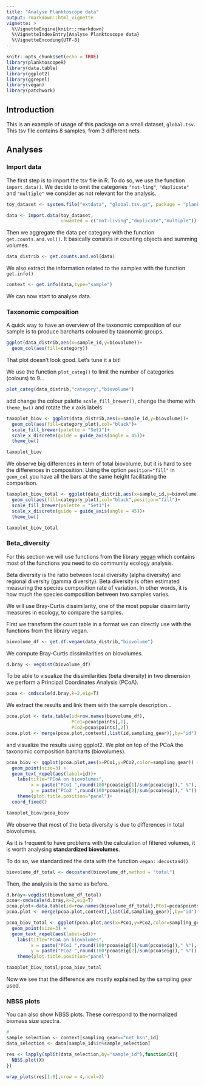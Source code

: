```yaml
---
title: "Analyse Planktoscope data"
output: rmarkdown::html_vignette
vignette: >
  %\VignetteEngine{knitr::rmarkdown}
  %\VignetteIndexEntry{Analyse Planktoscope data}
  %\VignetteEncoding{UTF-8}
---
```


```r
knitr::opts_chunk$set(echo = TRUE)
library(planktoscopeR)
library(data.table)
library(ggplot2)
library(ggrepel)
library(vegan)
library(patchwork)
```

## Introduction

This is an example of usage of this package on a small dataset, `global.tsv`. This tsv file contains 8 samples, from 3 different nets. 

## Analyses

### Import data

The first step is to import the tsv file in R. To do so, we use the function `import.data()`. We decide to omit the categories `"not-ling"`,  `"duplicate"` and `"multiple"` we consider as not relevant for the analysis.

```r
toy_dataset <- system.file("extdata", "global.tsv.gz", package = "planktoscopeR")

data <- import.data(toy_dataset,
                    unwanted = c("not-living","duplicate","multiple"))
```

Then we aggregate the data per category with the function `get.counts.and.vol()`. It basically consists in counting objects and summing volumes.

```r
data_distrib <- get.counts.and.vol(data)
```

We also extract the information related to the samples with the function `get.info()`

```r
context <- get.info(data,type="sample")
```

We can now start to analyse data. 

### Taxonomic composition

A quick way to have an overview of the taxonomic composition of our sample is to produce barcharts coloured by taxonomic groups.

```r
ggplot(data_distrib,aes(x=sample_id,y=biovolume))+
  geom_col(aes(fill=category))
```

That plot doesn't look good. Let's tune it a bit!

We use the function `plot_categ()` to limit the number of categories (colours) to 9...
 
```r
plot_categ(data_distrib,"category","biovolume")
```

add change the colour palette `scale_fill_brewer()`, change the theme with `theme_bw()` and rotate the x axis labels

```r
taxoplot_biov <- ggplot(data_distrib,aes(x=sample_id,y=biovolume))+
  geom_col(aes(fill=category_plot),col="black")+
  scale_fill_brewer(palette = "Set1")+
  scale_x_discrete(guide = guide_axis(angle = 45))+
  theme_bw()

taxoplot_biov
```

We observe big differences in term of total biovolume, but it is hard to see the differences in composition. Using the option `position="fill"` in `geom_col` you have all the bars at the same height facilitating the comparison.

```r
taxoplot_biov_total <- ggplot(data_distrib,aes(x=sample_id,y=biovolume))+
  geom_col(aes(fill=category_plot),col="black",position="fill")+
  scale_fill_brewer(palette = "Set1")+
  scale_x_discrete(guide = guide_axis(angle = 45))+
  theme_bw()

taxoplot_biov_total
```

### Beta_diversity

For this section we will use functions from the library [vegan](https://cran.r-project.org/web/packages/vegan/) which contains most of the functions you need to do community ecology analysis.

Beta diversity is the ratio between local diversity (alpha diversity) and regional diversity (gamma diversity). Beta diversity is often estimated measuring the species composition rate of variation. In other words, it is how much the species composition between two samples varies. 

We will use Bray-Curtis dissimilarity, one of the most popular dissimilarity measures in ecology, to compare the samples.

First we transform the count table in a format we can directly use with the functions from the library vegan.

```r
biovolume_df <- get.df.vegan(data_distrib,"biovolume")
```

We compute Bray-Curtis dissimilarities on biovolumes.

```r
d.bray <- vegdist(biovolume_df)
```

To be able to visualize the dissimilarities (beta diversity) in two dimension we perform a Principal Coordinates Analysis (PCoA). 

```r
pcoa <- cmdscale(d.bray,k=2,eig=T)
```

We extract the results and link them with the sample description...

```r
pcoa.plot <- data.table(id=row.names(biovolume_df),
                        PCo1=pcoa$points[,1],
                        PCo2=pcoa$points[,2])
pcoa.plot <- merge(pcoa.plot,context[,list(id,sampling_gear)],by="id")
```

and visualize the results using ggplot2. We plot on top of the PCoA the taxonomic composition barcharts (biovolumes).

```r
pcoa_biov <- ggplot(pcoa.plot,aes(x=PCo1,y=PCo2,color=sampling_gear)) +
  geom_point(size=3) +
  geom_text_repel(aes(label=id))+
    labs(title="PCoA on biovolumes",
         x = paste("PCo1 ",round(100*pcoa$eig[1]/sum(pcoa$eig))," %"),
         y = paste("PCo2 ",round(100*pcoa$eig[2]/sum(pcoa$eig))," %"))  +
    theme(plot.title.position="panel")+
  coord_fixed()

taxoplot_biov/pcoa_biov
```

We observe that most of the beta diversity is due to differences in total biovolumes.

As it is frequent to have problems with the calculation of filtered volumes, it is worth analysing **standardized biovolumes**.

To do so, we standardized the data with the function `vegan::decostand()`

```r
biovolume_df_total <- decostand(biovolume_df,method = "total")
```

Then, the analysis is the same as before.

```r
d.bray<-vegdist(biovolume_df_total)
pcoa<-cmdscale(d.bray,k=2,eig=T)
pcoa.plot<-data.table(id=row.names(biovolume_df_total),PCo1=pcoa$points[,1],PCo2=pcoa$points[,2])
pcoa.plot <- merge(pcoa.plot,context[,list(id,sampling_gear)],by="id")

pcoa_biov_total <- ggplot(pcoa.plot,aes(x=PCo1,y=PCo2,color=sampling_gear)) +
  geom_point(size=3) +
  geom_text_repel(aes(label=id))+
    labs(title="PCoA on biovolumes",
         x = paste("PCo1 ",round(100*pcoa$eig[1]/sum(pcoa$eig))," %"), # percentage explained by the first component
         y = paste("PCo2 ",round(100*pcoa$eig[2]/sum(pcoa$eig))," %"))  +
    theme(plot.title.position="panel")

taxoplot_biov_total/pcoa_biov_total
```

Now we see that the difference are mostly explained by the sampling gear used.

### NBSS plots

You can also show NBSS plots. These correspond to the normalized biomass size spectra.

```r
# 
sample_selection <- context[sampling_gear=="net_hsn",id]
data_selection <- data[sample_id%in%sample_selection]

res <- lapply(split(data_selection,by="sample_id"),function(X){
  NBSS.plot(X)
})
```

```r
wrap_plots(res[1:8],nrow = 4,ncol=2)
```


